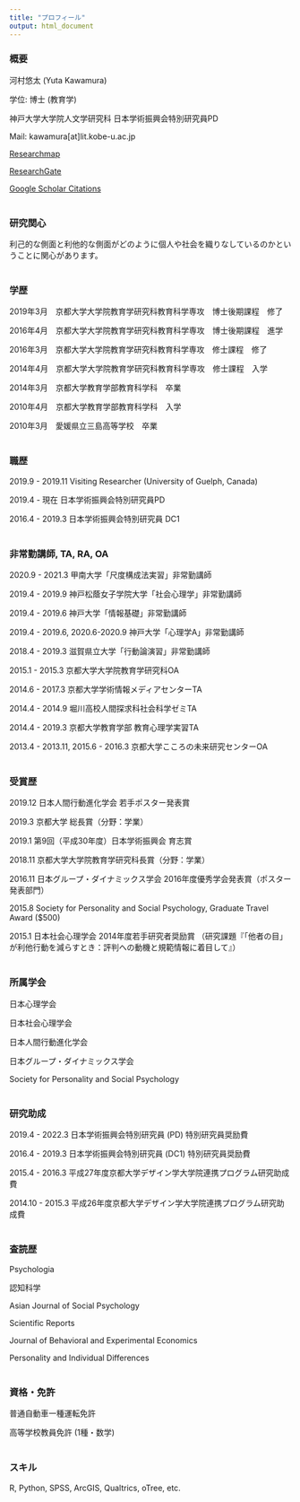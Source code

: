 ```yaml
---
title: "プロフィール"
output: html_document
---
```


### 概要

河村悠太 (Yuta Kawamura)

学位: 博士 (教育学)

神戸大学大学院人文学研究科 日本学術振興会特別研究員PD

Mail: kawamura[at]lit.kobe-u.ac.jp

<a href="https://researchmap.jp/yutak/" target="_blank">Researchmap</a>

<a href="https://www.researchgate.net/profile/Yuta_Kawamura" target="_blank">ResearchGate</a>

<a href="https://scholar.google.co.jp/citations?user=YCD4gaoAAAAJ&hl=ja&oi=ao" target="_blank">Google Scholar Citations</a>
<br/><br/>

### 研究関心

利己的な側面と利他的な側面がどのように個人や社会を織りなしているのかということに関心があります。
<br/><br/>

### 学歴

2019年3月　京都大学大学院教育学研究科教育科学専攻　博士後期課程　修了

2016年4月　京都大学大学院教育学研究科教育科学専攻　博士後期課程　進学

2016年3月　京都大学大学院教育学研究科教育科学専攻　修士課程　修了

2014年4月　京都大学大学院教育学研究科教育科学専攻　修士課程　入学

2014年3月　京都大学教育学部教育科学科　卒業

2010年4月　京都大学教育学部教育科学科　入学

2010年3月　愛媛県立三島高等学校　卒業
<br/><br/>

### 職歴

2019.9 - 2019.11 Visiting Researcher (University of Guelph, Canada)

2019.4 - 現在 日本学術振興会特別研究員PD

2016.4 - 2019.3 日本学術振興会特別研究員 DC1
<br/><br/>

### 非常勤講師, TA, RA, OA

2020.9 - 2021.3 甲南大学「尺度構成法実習」非常勤講師

2019.4 - 2019.9 神戸松蔭女子学院大学「社会心理学」非常勤講師

2019.4 - 2019.6 神戸大学「情報基礎」非常勤講師

2019.4 - 2019.6, 2020.6-2020.9 神戸大学「心理学A」非常勤講師

2018.4 - 2019.3 滋賀県立大学「行動論演習」非常勤講師

2015.1 - 2015.3 京都大学大学院教育学研究科OA

2014.6 - 2017.3 京都大学学術情報メディアセンターTA

2014.4 - 2014.9 堀川高校人間探求科社会科学ゼミTA

2014.4 - 2019.3 京都大学教育学部 教育心理学実習TA

2013.4 - 2013.11, 2015.6 - 2016.3 京都大学こころの未来研究センターOA
<br/><br/>


### 受賞歴

2019.12 日本人間行動進化学会 若手ポスター発表賞

2019.3 京都大学 総長賞（分野：学業）

2019.1 第9回（平成30年度）日本学術振興会 育志賞

2018.11 京都大学大学院教育学研究科長賞（分野：学業）

2016.11 日本グループ・ダイナミックス学会 2016年度優秀学会発表賞（ポスター発表部門）

2015.8 Society for Personality and Social Psychology, Graduate Travel Award ($500)

2015.1 日本社会心理学会 2014年度若手研究者奨励賞 （研究課題『「他者の目」が利他行動を減らすとき：評判への動機と規範情報に着目して』）
<br/><br/>

### 所属学会

日本心理学会

日本社会心理学会

日本人間行動進化学会

日本グループ・ダイナミックス学会

Society for Personality and Social Psychology
<br/><br/>

### 研究助成

2019.4 - 2022.3 日本学術振興会特別研究員 (PD) 特別研究員奨励費

2016.4 - 2019.3 日本学術振興会特別研究員 (DC1) 特別研究員奨励費

2015.4 - 2016.3 平成27年度京都大学デザイン学大学院連携プログラム研究助成費

2014.10 - 2015.3 平成26年度京都大学デザイン学大学院連携プログラム研究助成費
<br/><br/>

### 査読歴

Psychologia

認知科学

Asian Journal of Social Psychology

Scientific Reports

Journal of Behavioral and Experimental Economics

Personality and Individual Differences
<br/><br/>

### 資格・免許

普通自動車一種運転免許

高等学校教員免許 (1種・数学)
<br/><br/>

### スキル
R, Python, SPSS, ArcGIS, Qualtrics, oTree, etc.